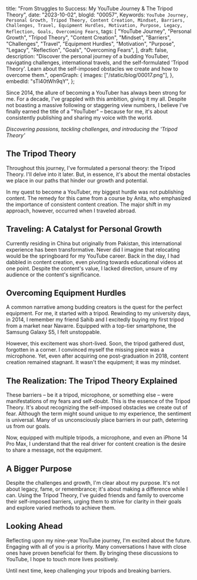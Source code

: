  title: "From Struggles to Success: My YouTube Journey & The Tripod Theory",
 date: "2023-10-02",
 blogId: "00057",
 Keywords: `YouTube Journey, Personal Growth, Tripod Theory, Content Creation, Mindset, Barriers, Challenges, Travel, Equipment Hurdles, Motivation, Purpose, Legacy, Reflection, Goals, Overcoming Fears`,
 tags: [
  "YouTube Journey",
  "Personal Growth",
  "Tripod Theory",
  "Content Creation",
  "Mindset",
  "Barriers",
  "Challenges",
  "Travel",
  "Equipment Hurdles",
  "Motivation",
  "Purpose",
  "Legacy",
  "Reflection",
  "Goals",
  "Overcoming Fears",
 ],
 draft: false,
 description:
  "Discover the personal journey of a budding YouTuber, navigating challenges, international travels, and the self-formulated 'Tripod Theory'. Learn about the self-imposed obstacles we create and how to overcome them.",
 openGraph: {
  images: ["/static/blog/00017.png"],
 },
 embedId: "sTl40tWh9qY",
};

<BlogHeader metadata={metadata} />

Since 2014, the allure of becoming a YouTuber has always been strong for me. For a decade, I've grappled with this ambition, giving it my all. Despite not boasting a massive following or staggering view numbers, I believe I've finally earned the title of a "YouTuber" – because for me, it's about consistently publishing and sharing my voice with the world.

<YoutubeEmbed embedId={metadata.embedId} />

_Discovering passions, tackling challenges, and introducing the 'Tripod Theory'_

## The Tripod Theory

Throughout this journey, I've formulated a personal theory: the Tripod Theory. I'll delve into it later. But, in essence, it's about the mental obstacles we place in our paths that hinder our growth and potential.

In my quest to become a YouTuber, my biggest hurdle was not publishing content. The remedy for this came from a course by Anita, who emphasized the importance of consistent content creation. The major shift in my approach, however, occurred when I traveled abroad.

## Traveling: A Catalyst for Personal Growth

Currently residing in China but originally from Pakistan, this international experience has been transformative. Never did I imagine that relocating would be the springboard for my YouTube career. Back in the day, I had dabbled in content creation, even pivoting towards educational videos at one point. Despite the content's value, I lacked direction, unsure of my audience or the content's significance.

## Overcoming Equipment Hurdles

A common narrative among budding creators is the quest for the perfect equipment. For me, it started with a tripod. Rewinding to my university days, in 2014, I remember my friend Sahib and I excitedly buying my first tripod from a market near Navarre. Equipped with a top-tier smartphone, the Samsung Galaxy S5, I felt unstoppable.

However, this excitement was short-lived. Soon, the tripod gathered dust, forgotten in a corner. I convinced myself the missing piece was a microphone. Yet, even after acquiring one post-graduation in 2018, content creation remained stagnant. It wasn't the equipment; it was my mindset.

## The Realization: The Tripod Theory Explained

These barriers – be it a tripod, microphone, or something else – were manifestations of my fears and self-doubt. This is the essence of the Tripod Theory. It's about recognizing the self-imposed obstacles we create out of fear. Although the term might sound unique to my experience, the sentiment is universal. Many of us unconsciously place barriers in our path, deterring us from our goals.

Now, equipped with multiple tripods, a microphone, and even an iPhone 14 Pro Max, I understand that the real driver for content creation is the desire to share a message, not the equipment.

## A Bigger Purpose

Despite the challenges and growth, I'm clear about my purpose. It's not about legacy, fame, or remembrance; it's about making a difference while I can. Using the Tripod Theory, I've guided friends and family to overcome their self-imposed barriers, urging them to strive for clarity in their goals and explore varied methods to achieve them.

## Looking Ahead

Reflecting upon my nine-year YouTube journey, I'm excited about the future. Engaging with all of you is a priority. Many conversations I have with close ones have proven beneficial for them. By bringing these discussions to YouTube, I hope to touch more lives positively.

Until next time, keep challenging your tripods and breaking barriers.
